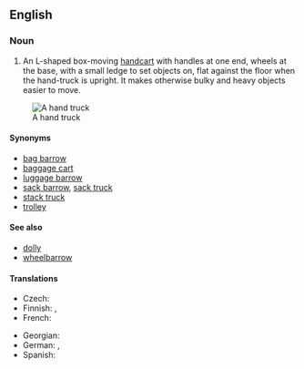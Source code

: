 {{also|handtruck}}
==English==

===Noun===
{{en-noun}}
{{wikipedia}}

# An L-shaped box-moving [[handcart]] with handles at one end, wheels at the base, with a small ledge to set objects on, flat against the floor when the hand-truck is upright. It makes otherwise bulky and heavy objects easier to move.

[[Image:Handtruck.JPG|thumb|A hand truck]]

====Synonyms====
* [[bag barrow]] {{qualifier|New Zealand}}
* [[baggage cart]]
* [[luggage barrow]]
* [[sack barrow]], [[sack truck]] {{qualifier|United Kingdom}}
* [[stack truck]]
* [[trolley]] {{qualifier|United Kingdom}}

====See also====
* [[dolly]]
* [[wheelbarrow]]

====Translations====
{{trans-top|box-moving handcart}}
* Czech: {{t+|cs|rudl|m}}
* Finnish: {{t+|fi|nokkakärry}}, {{t|fi|pakettikärry}}
* French: {{t+|fr|diable|m}}
{{trans-mid}}
* Georgian: {{t|ka|ურიკა|sc=Geor}}
* German: {{t+|de|Sackkarre|f}}, {{t+|de|Sackrodel|f}}
* Spanish: {{t|es|diablito|m}}
{{trans-bottom}}